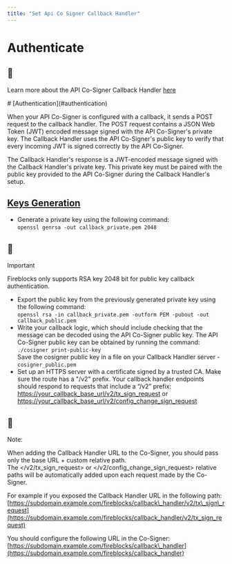 ```yaml
---
title: "Set Api Co Signer Callback Handler"
---
```

  
  # Authenticate

<Info>

## 📘

Learn more about the API Co-Signer Callback Handler [here](/docs/create-api-co-signer-callback-handler)



</Info>
# [Authentication](#authentication)

When your API Co-Signer is configured with a callback, it sends a POST request to the callback handler. The POST request contains a JSON Web Token (JWT) encoded message signed with the API Co-Signer's private key. The Callback Handler uses the API Co-Signer's public key to verify that every incoming JWT is signed correctly by the API Co-Signer.

The Callback Handler's response is a JWT-encoded message signed with the Callback Handler's private key. This private key must be paired with the public key provided to the API Co-Signer during the Callback Handler's setup.

## [Keys Generation](#keys-generation)

*   Generate a private key using the following command:  
    `openssl genrsa -out callback_private.pem 2048`

<Warning>

## 🚧

Important

Fireblocks only supports RSA key 2048 bit for public key callback authentication.

</Warning>

*   Export the public key from the previously generated private key using the following command:  
    `openssl rsa -in callback_private.pem -outform PEM -pubout -out callback_public.pem`
*   Write your callback logic, which should include checking that the message can be decoded using the API Co-Signer public key. The API Co-Signer public key can be obtained by running the command:  
    `./cosigner print-public-key`  
    Save the cosigner public key in a file on your Callback Handler server - `cosigner_public.pem`
*   Set up an HTTPS server with a certificate signed by a trusted CA. Make sure the route has a "/v2" prefix. Your callback handler endpoints should respond to requests that include a “/v2” prefix: [https://your\_callback\_base\_url/v2/tx\_sign\_request](https://your_callback_base_url/v2/tx_sign_request) or [https://your\_callback\_base\_url/v2/config\_change\_sign\_request](https://your_callback_base_url/v2/config_change_sign_request)

<Info>

## 📘

Note:

When adding the Callback Handler URL to the Co-Signer, you should pass only the base URL + custom relative path.  
The </v2/tx\_sign\_request> or </v2/config\_change\_sign\_request> relative paths will be automatically added upon each request made by the Co-Signer.

For example if you exposed the Callback Handler URL in the following path:  
[https://subdomain.example.com/fireblocks/callback\_handler/v2/tx\_sign\_request](https://subdomain.example.com/fireblocks/callback_handler/v2/tx_sign_request)

You should configure the following URL in the Co-Signer:  
[https://subdomain.example.com/fireblocks/callback\_handler](https://subdomain.example.com/fireblocks/callback_handler)

</Info>
